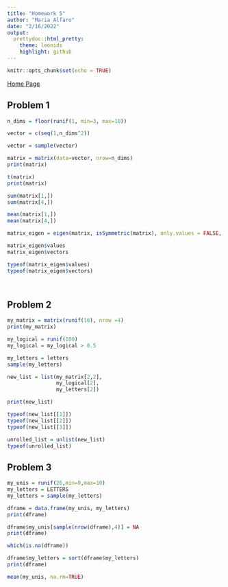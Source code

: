 ```yaml
---
title: "Homework 5"
author: "Maria Alfaro"
date: "2/16/2022"
output:
  prettydoc::html_pretty:
    theme: leonids
    highlight: github
---
```


```r
knitr::opts_chunk$set(echo = TRUE)
```

[Home Page](index.html)

## Problem 1

```r
n_dims = floor(runif(1, min=3, max=10))

vector = c(seq(1,n_dims^2))

vector = sample(vector)

matrix = matrix(data=vector, nrow=n_dims)
print(matrix)

t(matrix)
print(matrix)

sum(matrix[1,])
sum(matrix[4,])

mean(matrix[1,])
mean(matrix[4,])

matrix_eigen = eigen(matrix, isSymmetric(matrix), only.values = FALSE, EISPACK = FALSE)

matrix_eigen$values
matrix_eigen$vectors

typeof(matrix_eigen$values)
typeof(matrix_eigen$vectors)

  
```

## Problem 2

```r
my_matrix = matrix(runif(16), nrow =4)
print(my_matrix)

my_logical = runif(100)
my_logical = my_logical > 0.5

my_letters = letters
sample(my_letters)

new_list = list(my_matrix[2,2],
                my_logical[2],
                my_letters[2])

print(new_list)

typeof(new_list[[1]])
typeof(new_list[[2]])
typeof(new_list[[3]])

unrolled_list = unlist(new_list)
typeof(unrolled_list)


```

## Problem 3

```r

my_unis = runif(26,min=0,max=10)
my_letters = LETTERS
my_letters = sample(my_letters)

dframe = data.frame(my_unis, my_letters)
print(dframe)

dframe$my_unis[sample(nrow(dframe),4)] = NA
print(dframe)

which(is.na(dframe))

dframe$my_letters = sort(dframe$my_letters)
print(dframe)

mean(my_unis, na.rm=TRUE)


```

